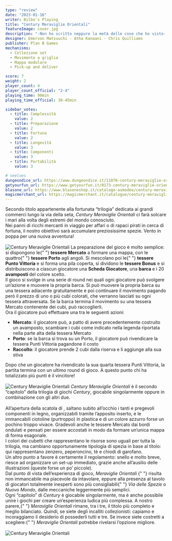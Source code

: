 ```yaml
---
type: "review"
date: "2023-01-16"
writer: Bilbo's Playing
title: "Century Meraviglie Orientali"
featureImage: cover.jpg
description: "-Non ho scritto neppure la metà delle cose che ho visto- cit. Marco Polo"
designer: Emerson Matsuuchi - Atha Kanaani - Chris Quilliams
publisher: Plan B Games
mechanisms:
  - Collezione set
  - Movimento a griglia
  - Mappa modulare
  - Pick-up and deliver

score: 7
weight: 2
player_count: 4
player_count_official: "2-4"
playing_time: 90min
playing_time_official: 30-45min

sidebar_votes:
  - title: Complessità
    value: 2
  - title: Preparazione
    value: 2
  - title: Fortuna
    value: 2
  - title: Longevità
    value: 3
  - title: Componenti
    value: 3
  - title: Portabilità
    value: 3

# seelves
dungeondice_url: https://www.dungeondice.it/11076-century-meraviglie-orientali.html
getyourfun_url: https://www.getyourfun.it/0173-century-meraviglie-orientali-giochi-per-famiglia.html?fast_search=fs
blasone_url: https://www.blasoneshop.it/catalogo-asmodee/century-meraviglie-orientali-72-1969
magicmerchant_url: https://magicmerchant.it/catalogue/century-meraviglie-orientali-35801/
---
```


<Setting>
  Secondo titolo appartenente alla fortunata “trilogia” dedicata ai grandi
  commerci lungo la via della seta, <em>Century Meraviglie Orientali</em> ci
  farà solcare i mari alla volta degli estremi del mondo conosciuto. <br />
  Nei panni di ricchi mercanti in viaggio per affari o di rapaci pirati in cerca
  di fortuna, il nostro obiettivo sarà accumulare preziosissime spezie. Vento in
  poppa per una nuova avventura!
  <br />
  &nbsp;
  <br />
</Setting>

<img src="./game1.jpg" alt="Century Meraviglie Orientali" />

<Rules>
  La preparazione del gioco è molto semplice: si dispongono le{" "}
  <strong>tessere Mercato</strong> a formare una mappa, con le quattro{" "}
  <strong>tessere Porto</strong> agli angoli. Si mescolano poi le{" "}
  <strong>tessere Punto Vittoria</strong> e si forma una pila coperta, si
  dividono le <strong>tessere Bonus</strong> e si distribuiscono a ciascun
  giocatore una <strong>Scheda Giocatore</strong>, una <strong>barca </strong>e
  i 20 <strong>avamposti </strong>del colore scelto.
  <br />
  Il gioco si svolge in una serie di round nei quali ogni giocatore può svolgere
  un’azione e muovere la propria barca. Si può muovere la propria barca su una
  tessera adiacente gratuitamente e poi continuare il movimento pagando però il
  prezzo di uno o più cubi colorati, che verranno lasciati su ogni tessera
  attraversata. Se la barca termina il movimento su una tessera Mercato
  contenente dei cubi, può raccoglierli. <br />
  Ora il giocatore può effettuare una tra le seguenti azioni: <br />
  <ul>
    <li>
      <strong>Mercato</strong>: il giocatore può, a patto di avere
      precedentemente costruito un avamposto, scambiare i cubi come indicato
      nella legenda riportata nella parte alta della tessera Mercato
    </li>
    <li>
      <strong>Porto</strong>: se la barca si trova su un Porto, il giocatore può
      rivendicare la tessera Punti Vittoria pagandone il costo
    </li>
    <li>
      <strong>Raccolto</strong>: il giocatore prende 2 cubi dalla riserva e li
      aggiunge alla sua stiva
    </li>
  </ul>
  Dopo che un giocatore ha rivendicato la sua quarta tessera Punti Vittoria, la partita
  termina con un ultimo round di gioco. A questo punto chi ha totalizzato più punti
  è il vincitore!
  <br />
  &nbsp;
  <br />
</Rules>

<img src="./game2.jpg" alt="Century Meraviglie Orientali" />

<Feedback>
  <em>Century Meraviglie Orientali</em> è il secondo “capitolo” della trilogia
  di giochi <em>Century</em>, giocabile singolarmente oppure in combinazione con
  gli altri due.
  <br />
  <br />
  All’apertura della scatola di , saltano subito all’occhio i tanti e pregevoli componenti
  in legno, organizzabili tramite l’apposito inserto, e le immancabili ciotoline
  (purtroppo) in plastica e di un colore azzurro forse un pochino troppo vivace.
  Gradevoli anche le tessere Mercato dai bordi ondulati e pensati per essere accostati
  in modo da formare un’unica mappa di forma esagonale. <br />
  I colori dei cubetti che rappresentano le risorse sono uguali per tutta la
  trilogia, ma cambiano opportunamente tipologia di spezia in base al titolo:
  qui rappresentano zenzero, peperoncino, tè e chiodi di garofano. <br />
  Un altro punto a favore è certamente il regolamento: snello e molto breve, riesce
  ad organizzare un set-up immediato, grazie anche all’ausilio delle illustrazioni
  (queste forse un po’ piccole). <br />
  Dal punto di vista dell’esperienza di gioco, <em>
    Meraviglie Orientali
  </em>{" "}
  risulta non immancabile ma piacevole da intavolare, eppure alla presenza al
  tavolo di giocatori totalmente inesperti sono più consigliabili{" "}
  <em>Via delle Spezie</em> o <em>Nuovo Mondo</em>, dalle meccaniche leggermente
  più semplici. <br />
  Ogni “capitolo” di <em>Century</em> è giocabile singolarmente, ma è anche possibile
  unire i giochi per creare un’esperienza ludica più complessa. A nostro parere,{" "}
  <em>Meraviglie Orientali</em> rimane, tra i tre, il titolo più completo e meglio
  bilanciato. Quindi, se siete degli incalliti collezionisti: capiamo e incoraggiamo
  il desiderio di possederli tutti e tre. Se invece siete costretti a scegliere:{" "}
  <em>Meraviglie Orientali</em> potrebbe rivelarsi l’opzione migliore.
  <br />
  &nbsp;
  <br />
</Feedback>

<img src="./game3.jpg" alt="Century Meraviglie Orientali" />
